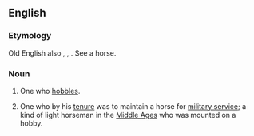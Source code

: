 ==English==

===Etymology===
Old English also {{term|hobeler}}, {{etyl|fro}} {{term|hobelier|lang=fro}}, {{etyl|la}} {{attention|la}} {{term|hobellarius}}. See {{term|hobby}} a horse.

===Noun===
{{en-noun}}

# One who [[hobble]]s.
# {{UK|historical}} One who by his [[tenure]] was to maintain a horse for [[military service]]; a kind of light horseman in the [[Middle Ages]] who was mounted on a hobby.
#: {{rfquotek|Hallam}}
#: {{rfquotek|Sir J. Davies}}